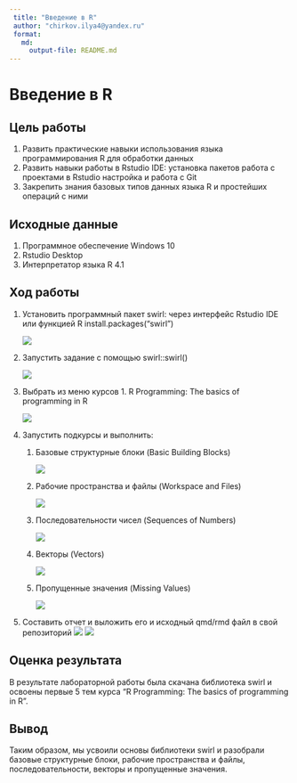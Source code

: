 ```yaml
---
 title: "Введение в R"
 author: "chirkov.ilya4@yandex.ru"
 format: 
   md:
     output-file: README.md
---
```


# Введение в R
 
 
## Цель работы 
 
  1. Развить практические навыки использования языка программирования R для
обработки данных
  2. Развить навыки работы в Rstudio IDE:
      установка пакетов
      работа с проектами в Rstudio
      настройка и работа с Git
  3. Закрепить знания базовых типов данных языка R и простейших операций с ними
  
## Исходные данные 
 
 1. Программное обеспечение Windows 10 
 2. Rstudio Desktop
 3. Интерпретатор языка R 4.1
 
 
## Ход работы

1. Установить программный пакет swirl: через интерфейс Rstudio IDE или функцией R install.packages("swirl")
  
    ![](img/1.png)
  
2. Запустить задание с помощью swirl::swirl()
  
    ![](img/2.png)
  
3. Выбрать из меню курсов 1. R Programming: The basics of programming in R

    ![](img/3.png)    
  
4. Запустить подкурсы и выполнить:
  
    1. Базовые структурные блоки (Basic Building Blocks)
    
        ![](img/4.png)
    2. Рабочие пространства и файлы (Workspace and Files)

        ![](img/5.png)
    3. Последовательности чисел (Sequences of Numbers)
    
        ![](img/6.png)
    4. Векторы (Vectors) 
    
        ![](img/7.png)
    5. Пропущенные значения (Missing Values)
    
        ![](img/8.png)
5. Составить отчет и выложить его и исходный qmd/rmd файл в свой репозиторий
    ![](img/9.png)
    ![](img/10.png)
    
## Оценка результата
  
 В результате лабораторной работы была скачана библиотека swirl и освоены первые 5 тем курса "R Programming: The basics of programming in R".
 
## Вывод 

 Таким образом, мы усвоили основы библиотеки swirl и разобрали базовые структурные блоки, рабочие пространства и файлы, последовательности, векторы и пропущенные значения.
   